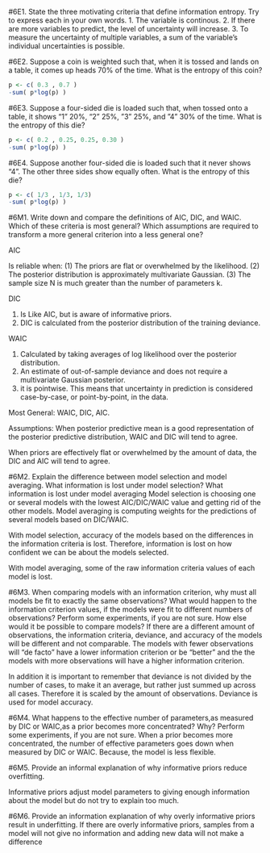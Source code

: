#6E1. State the three motivating criteria that define information entropy. Try to express each in your own words.
1. The variable is continous.
2. If there are more variables to predict, the level of uncertainty will increase.
3. To measure the uncertainty of multiple variables, a sum of the variable's individual uncertainties is possible.

#6E2. Suppose a coin is weighted such that, when it is tossed and lands on a table, it comes up heads 70% of the time. What is the entropy of this coin?
```r
p <- c( 0.3 , 0.7 )
-sum( p*log(p) )

```


#6E3. Suppose a four-sided die is loaded such that, when tossed onto a table, it shows “1” 20%, “2” 25%, ”3” 25%, and ”4” 30% of the time. What is the entropy of this die?
```r
p <- c( 0.2 , 0.25, 0.25, 0.30 )
-sum( p*log(p) )
```


#6E4. Suppose another four-sided die is loaded such that it never shows “4”. The other three sides show equally often. What is the entropy of this die?
```r
p <- c( 1/3 , 1/3, 1/3)
-sum( p*log(p) )
```


#6M1. Write down and compare the definitions of AIC, DIC, and WAIC. Which of these criteria is most general? Which assumptions are required to transform a more general criterion into a less general one?

AIC

Is reliable when:
  (1) The priors are flat or overwhelmed by the likelihood.
  (2) The posterior distribution is approximately multivariate Gaussian.
  (3) The sample size N is much greater than the number of parameters k.

DIC

  (1) Is Like AIC, but is aware of informative priors.
  (2) DIC is calculated from the posterior distribution of the training deviance.

WAIC

  (1) Calculated by taking averages of log likelihood over the posterior distribution.
  (2) An estimate of out-of-sample deviance and does not require a multivariate Gaussian posterior.
  (3) it is pointwise. This means that uncertainty in prediction is considered case-by-case, or point-by-point, in the data.

Most General:
WAIC, DIC, AIC.

Assumptions:
When posterior predictive mean is a good representation of the posterior predictive distribution, WAIC and DIC will tend to agree.

When priors are effectively flat or overwhelmed by the amount of data, the DIC and AIC will tend to agree.


#6M2. Explain the difference between model selection and model averaging. What information is lost under model selection? What information is lost under model averaging
Model selection is choosing one or several models with the lowest AIC/DIC/WAIC value and getting rid of the other models.
Model averaging is computing weights for the predictions of several models based on DIC/WAIC.

With model selection, accuracy of the models based on the differences in the information criteria is lost. Therefore, information is lost  on how confident we can be about the models selected.

With model averaging, some of the raw information criteria values of each model is lost.


#6M3. When comparing models with an information criterion, why must all models be fit to exactly the same observations? What would happen to the information criterion values, if the models were fit to different numbers of observations? Perform some experiments, if you are not sure.
How else would it be possible to compare models? If there are a different amount of observations, the information criteria, deviance, and accuracy of the models will be different and not comparable. The models with fewer observations will "de facto" have a lower information criterion or be "better" and the the models with more observations will have a higher information criterion.

In addition it is important to remember that deviance is not divided by the number of cases, to make it an average, but rather just summed up across all cases. Therefore it is scaled by the amount of observations. Deviance is used for model accuracy.

#6M4. What happens to the effective number of parameters,as measured by DIC or WAIC,as a prior becomes more concentrated? Why? Perform some experiments, if you are not sure.
When a prior becomes more concentrated, the number of effective parameters goes down when measured by DIC or WAIC. Because, the model is less flexible.


#6M5. Provide an informal explanation of why informative priors reduce overfitting.

Informative priors adjust model parameters to giving enough information about the model but do not try to explain too much.


#6M6. Provide an information explanation of why overly informative priors result in underfitting.
If there are overly informative priors, samples from a model will not give no information and adding new data will not make a difference
